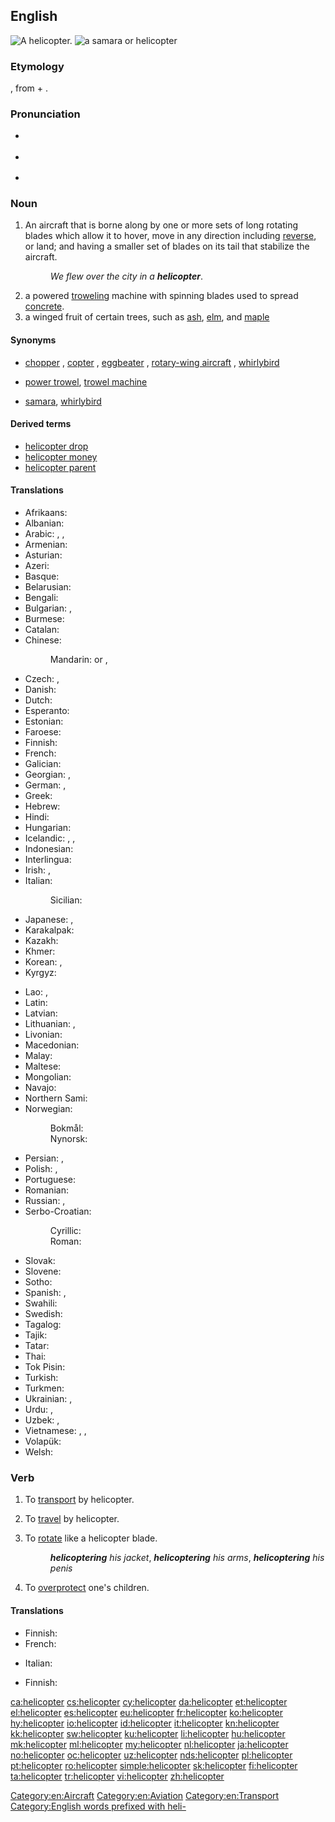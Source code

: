 ==English==
[[Image:Bell 206L3 (D-HASA).jpg|thumb|right|A helicopter.]]
[[File:Acer circinatum 9468.JPG|thumb|a [[samara]] or '''helicopter''']]

===Etymology===
{{borrowing|fr|hélicoptère|lang=en}}, from {{etyl|grc|en}} {{m|grc|ἕλιξ||spiral}} + {{m|grc|πτερόν||wing}}.

===Pronunciation===
* {{a|AusE}} {{IPA|/ˈheliˌkɔptə(ɹ)/|lang=en}}
* {{a|UK}} {{IPA|/ˈhɛl.iˌkɒp.tə(ɹ)/|/ˈhɛl.ɪˌkɒp.tə(ɹ)/|lang=en}}
* {{a|US}} {{IPA|/ˈhɛlɨˌkɑptɚ/|lang=en}}

===Noun===
{{en-noun}}

# An aircraft that is borne along by one or more sets of long rotating blades which allow it to hover, move in any direction including [[reverse]], or land; and having a smaller set of blades on its tail that stabilize the aircraft.
#: ''We flew over the city in a '''helicopter'''''.
# a powered [[trowel]]ing machine with spinning blades used to spread [[concrete]].
# a winged fruit of certain trees, such as [[ash]], [[elm]], and [[maple]]

====Synonyms====
* {{sense|aircraft}} [[chopper]] {{qualifier|informal}}, [[copter]] {{qualifier|informal}}, [[eggbeater]] {{qualifier|slang}}, [[rotary-wing aircraft]] {{qualifier|technical}}, [[whirlybird]] {{qualifier|slang}}
* {{sense|trowelling device}} [[power trowel]], [[trowel machine]]
* {{sense|winged fruit}} [[samara]], [[whirlybird]]

====Derived terms====
* [[helicopter drop]]
* [[helicopter money]]
* [[helicopter parent]]

====Translations====
{{trans-top|aircraft}}
* Afrikaans: {{t|af|helikopter}}
* Albanian: {{t+|sq|helikopter}}
* Arabic: {{t|ar|طَائِرَة عَامُودِيَّة|f|tr=ṭāʾira ʿāmūdiyya}}, {{t|ar|هِلِيكُوبْتَر|m|tr=hilikubtar}}, {{t|ar|حَوَّامَة|f}}
* Armenian: {{t+|hy|ուղղաթիռ}}
* Asturian: {{t|ast|helicópteru|m}}
* Azeri: {{t+|az|vertolyot}}
* Basque: {{t|eu|helikoptero}}
* Belarusian: {{t+|be|верталёт|m|sc=Cyrl}}
* Bengali: {{t|bn|হেলিকোপটার|tr=helikopţar|sc=Beng}}
* Bulgarian: {{t+|bg|хелико́птер|m|sc=Cyrl}}, {{t+|bg|въртоле́т|m|sc=Cyrl}}
* Burmese: {{t+|my|ဟယ်လီကော့ပတာ|sc=Mymr}}
* Catalan: {{t+|ca|helicòpter|m}}
* Chinese:
*: Mandarin: {{t+|cmn|直升機|sc=Hani}} or {{t+|cmn|直昇機|sc=Hani}}, {{t|cmn|直升机|tr=zhíshēngjī|sc=Hani}}
* Czech: {{t+|cs|vrtulník|m}}, {{t|cs|helikoptéra|f}}
* Danish: {{t+|da|helikopter}}
* Dutch: {{t+|nl|helikopter|m}}
* Esperanto: {{t|eo|helikoptero}}
* Estonian: {{t|et|helikopter}}
* Faroese: {{t+|fo|tyrla|f}}
* Finnish: {{t+|fi|helikopteri}}
* French: {{t+|fr|hélicoptère|m}}
* Galician: {{t+|gl|helicóptero|m}}
* Georgian: {{t|ka|ვერტმფრენი}}, {{t|ka|შვეულმფრენი}}
* German: {{t+|de|Helikopter|m}}, {{t+|de|Hubschrauber|m}}
* Greek: {{t+|el|ελικόπτερο|n}}
* Hebrew: {{t+|he|מסוק|m|tr=masók}}
* Hindi: {{t|hi|हेलिकॉप्टर|tr=helikopṭar}}
* Hungarian: {{t+|hu|helikopter}}
* Icelandic: {{t+|is|þyrla|f}}, {{t|is|þyrilvængja|f}} {{qualifier|obsolete}}, {{t|is|kofti|m}} {{qualifier|obsolete}}
* Indonesian: {{t+|id|helikopter}}
* Interlingua: {{t|ia|helicoptero}}
* Irish: {{t|ga|héileacaptar}}, {{t|ga|ingearán|m}}
* Italian: {{t+|it|elicottero|m}}
*: Sicilian: {{t|scn|elicòttiru|m}}
* Japanese: {{t+|ja|ヘリコプター|tr=herikoputā}}, {{t+|ja|ヘリ|tr=heri|sc=Jpan}}
* Karakalpak: {{t|kaa|vertolyot}}
* Kazakh: {{t|kk|тікұшақ|sc=Cyrl}}
* Khmer: {{t|km|អេលីកុបទែរ|tr=eeliikoptɛɛ|sc=Khmr}}
* Korean: {{t+|ko|헬리콥터|tr=helikopteo|sc=Hang}}, {{t+|ko|헬기|sc=Kore}}
* Kyrgyz: {{t+|ky|вертолёт|sc=Cyrl}}
{{trans-mid}}
* Lao: {{t|lo|ເອລີກົບເທີ|sc=Laoo}}, {{t|lo|ເຮລິຄອບແຕ|sc=Laoo}}
* Latin: {{t|la|helicopterus|m}}
* Latvian: {{t|lv|helikopters|f}}
* Lithuanian: {{t|lt|sraigtasparnis|m}}, {{qualifier|rare}} {{t|lt|helikopteris|m}}
* Livonian: {{t|liv|helikoptõr}}
* Macedonian: {{t+|mk|хелико́птер|m}}
* Malay: {{t|ms|helikopter}}
* Maltese: {{t|mt|ħelikopter|m}}
* Mongolian: {{t|mn|нисдэг тэрэг|sc=Cyrl}}
* Navajo: {{t|nv|bikááʼ náʼoobałí}}
* Northern Sami: {{t|se|helekopter}}
* Norwegian:
*: Bokmål: {{t+|nb|helikopter|n}}
*: Nynorsk: {{t|nn|helikopter|n}}
* Persian: {{t+|fa|بالگرد|tr=bâlgard}}, {{t+|fa|هلیکوپتر|tr=helikōpter|sc=fa-Arab}}
* Polish: {{t+|pl|śmigłowiec|m-in}}, {{t+|pl|helikopter|m-in}}
* Portuguese: {{t+|pt|helicóptero|m}}
* Romanian: {{t+|ro|elicopter}}
* Russian: {{t+|ru|вертолёт|m}}, {{t+|ru|гелико́птер|m}} {{qualifier|dated}}
* Serbo-Croatian:
*: Cyrillic: {{t|sh|хеликоптер|m}}
*: Roman: {{t+|sh|helikopter|m}}
* Slovak: {{t|sk|vrtuľník|m}}
* Slovene: {{t+|sl|helikopter|m}}
* Sotho: {{t+|st|helikopotare}}
* Spanish: {{t+|es|helicóptero|m}}, {{t+|es|autogiro|m}}
* Swahili: {{t+|sw|helikopta}}
* Swedish: {{t+|sv|helikopter|c}}
* Tagalog: {{t|tl|helikopter}}
* Tajik: {{t|tg|чархбол|sc=Cyrl}}
* Tatar: {{t|tt|боралак|sc=Cyrl}}
* Thai: {{t|th|เฮลิคอบเตอ|tr=helikhoptoe}}
* Tok Pisin: {{t|tpi|helikopta}}
* Turkish: {{t+|tr|helikopter}}
* Turkmen: {{t|tk|wertolýot}}
* Ukrainian: {{t|uk|вертолі́т|m|sc=Cyrl}}, {{t|uk|геліко́птер|m|sc=Cyrl}}
* Urdu: {{t|ur|بالگرد|tr=bālgard|sc=ur-Arab}}, {{t|ur|ہیلی کاپٹر|tr=heli-kopṭar|sc=ur-Arab}}
* Uzbek: {{t+|uz|tikuchar}}, {{t+|uz|vertolyot}}
* Vietnamese: {{t|vi|máy bay lên thẳng}}, {{t|vi|máy bay trực thăng}}, {{t+|vi|trực thăng}}
* Volapük: {{t|vo|tovaskrubian}}
* Welsh: {{t+|cy|hofrennydd|m}}
{{trans-bottom}}

{{trans-top|machine for spreading concrete}}
{{trans-mid}}
{{trans-bottom}}

===Verb===
{{en-verb}}

# {{label|en|transitive}} To [[transport]] by helicopter.
# {{label|en|intransitive}} To [[travel]] by helicopter.
# To [[rotate]] like a helicopter blade.
#: '''''helicoptering''' his jacket'', '''''helicoptering''' his arms'', '''''helicoptering''' his penis''
# To [[overprotect]] one's children.

====Translations====
{{trans-top|to transport by helicopter}}
* Finnish: {{t+|fi|kuljettaa}} {{t+|fi|helikopteri|alt=helikopterilla}}
* French: {{t+|fr|héliporter}}
{{trans-mid}}
* Italian: {{t|it|elitrasportare}}
{{trans-bottom}}

{{trans-top|to travel by helicopter}}
* Finnish: {{t+|fi|matkustaa}} {{t+|fi|helikopteri|alt=helikopterilla}}
{{trans-mid}}
{{trans-bottom}}

[[Category:en:Aircraft]]
[[Category:en:Aviation]]
[[Category:en:Transport]]
[[Category:English words prefixed with heli-]]

[[ca:helicopter]]
[[cs:helicopter]]
[[cy:helicopter]]
[[da:helicopter]]
[[et:helicopter]]
[[el:helicopter]]
[[es:helicopter]]
[[eu:helicopter]]
[[fr:helicopter]]
[[ko:helicopter]]
[[hy:helicopter]]
[[io:helicopter]]
[[id:helicopter]]
[[it:helicopter]]
[[kn:helicopter]]
[[kk:helicopter]]
[[sw:helicopter]]
[[ku:helicopter]]
[[li:helicopter]]
[[hu:helicopter]]
[[mk:helicopter]]
[[ml:helicopter]]
[[my:helicopter]]
[[nl:helicopter]]
[[ja:helicopter]]
[[no:helicopter]]
[[oc:helicopter]]
[[uz:helicopter]]
[[nds:helicopter]]
[[pl:helicopter]]
[[pt:helicopter]]
[[ro:helicopter]]
[[simple:helicopter]]
[[sk:helicopter]]
[[fi:helicopter]]
[[ta:helicopter]]
[[tr:helicopter]]
[[vi:helicopter]]
[[zh:helicopter]]